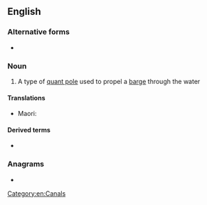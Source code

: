 {{also|bargepole}}
==English==

===Alternative forms===
* {{l|en|bargepole}}

===Noun===
{{en-noun}}

# A type of [[quant pole]] used to propel a [[barge#Noun|barge]] through the water

====Translations====
{{trans-top|A pole for propelling a punt or other boat}}
{{trans-mid}}
* Maori: {{t|mi|panoho}}
{{trans-bottom}}


====Derived terms====
* {{l|en|touch with a barge pole}}

===Anagrams===
* {{anagrams|en|gropeable|porbeagle}}

[[Category:en:Canals]]